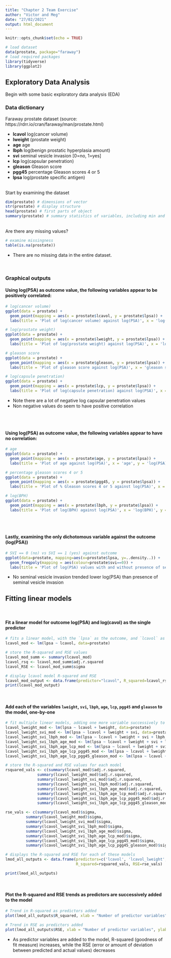 ```yaml
---
title: "Chapter 2 Team Exercise"
author: "Victor and Meg"
date: "27/02/2021"
output: html_document
---
```


```r
knitr::opts_chunk$set(echo = TRUE)

# load dataset
data(prostate, package="faraway")
# load required packages
library(tidyverse)
library(ggplot2)
```

## Exploratory Data Analysis

Begin with some basic exploratory data analysis (EDA)

### Data dictionary

Faraway prostate dataset 
(source: https://rdrr.io/cran/faraway/man/prostate.html)

* **lcavol** log(cancer volume)
* **lweight** (prostate weight)
* **age** age
* **lbph** log(benign prostatic hyperplasia amount)
* **svi** seminal vesicle invasion [0=no, 1=yes]
* **lcp** log(capsular penetration)
* **gleason** Gleason score
* **pgg45** percentage Gleason scores 4 or 5
* **lpsa** log(prostate specific antigen)
<br>
<br>

Start by examining the dataset
```r
dim(prostate) # dimensions of vector
str(prostate) # display structure
head(prostate) # first parts of object
summary(prostate) # summary statistics of variables, including min and max values
```

<br>
Are there any missing values?

```r
# examine missingness
table(is.na(prostate))
```  
* There are no missing data in the entire dataset.

<br>

### Graphical outputs

#### Using log(PSA) as outcome value, the following variables appear to be positively correlated:

```r
# log(cancer volume)
ggplot(data = prostate) + 
  geom_point(mapping = aes(x = prostate$lcavol, y = prostate$lpsa)) +
  labs(title = 'Plot of log(cancer volume) against log(PSA)', x = 'log(cancer volume)', y = 'log(PSA)')

# log(prostate weight)
ggplot(data = prostate) + 
  geom_point(mapping = aes(x = prostate$lweight, y = prostate$lpsa)) +
  labs(title = 'Plot of log(prostate weight) against log(PSA)', x = 'log(prostate weight)', y = 'log(PSA)')

# gleason score
ggplot(data = prostate) + 
  geom_point(mapping = aes(x = prostate$gleason, y = prostate$lpsa)) +
  labs(title = 'Plot of gleason score against log(PSA)', x = 'gleason score', y = 'log(PSA)')

# log(capsule penetration)
ggplot(data = prostate) + 
  geom_point(mapping = aes(x = prostate$lcp, y = prostate$lpsa)) +
  labs(title = 'Plot of log(capsule penetration) against log(PSA)', x = 'log(capsule penetration)', y = 'log(PSA)')
```

* Note there are a lot of negative log capsular penetration values
* Non negative values do seem to have positive correlation

<br>
<br>

#### Using log(PSA) as outcome value, the following variables appear to have no correlation:

```r
# age
ggplot(data = prostate) + 
  geom_point(mapping = aes(x = prostate$age, y = prostate$lpsa)) +
  labs(title = 'Plot of age against log(PSA)', x = 'age', y = 'log(PSA)')

# percentage gleason scores 4 or 5
ggplot(data = prostate) + 
  geom_point(mapping = aes(x = prostate$pgg45, y = prostate$lpsa)) +
  labs(title = 'Plot of % Gleason scores 4 or 5 against log(PSA)', x = '% Gleason scores 4 or 5', y = 'log(PSA)')

# log(BPH)
ggplot(data = prostate) + 
  geom_point(mapping = aes(x = prostate$lbph, y = prostate$lpsa)) +
  labs(title = 'Plot of log(BPH) against log(PSA)', x = 'log(BPH)', y = 'log(PSA)')
```
<br>
<br>

#### Lastly, examining the only dichotomous variable against the outcome (log(PSA))

```r
# SVI == 0 (no) vs SVI == 1 (yes) against outcome
ggplot(data=prostate, mapping=aes(x=prostate$lpsa, y=..density..)) + 
  geom_freqpoly(mapping = aes(colour=prostate$svi==0)) +
  labs(title = 'Plot of log(PSA) values with and without presence of seminal vesicle invation', x = 'log(PSA)', y = 'density', colour='Absence of SVI')
```

* No seminal vesicle invasion trended lower log(PSA) than presence of seminal vesicle invasion
<br>

## Fitting linear models
<br>

#### Fit a linear model for outcome log(PSA) and log(cavol) as the single predictor
```r
# fits a linear model, with the `lpsa` as the outcome, and `lcavol` as the single predictor
lcavol_mod <- lm(lpsa ~ lcavol, data=prostate)

# store the R-squared and RSE values
lcavol_mod_summ <- summary(lcavol_mod)
lcavol_rsq <- lcavol_mod_summ$adj.r.squared
lcavol_RSE <- lcavol_mod_summ$sigma

# display lcavol model R-squared and RSE
lcavol_mod_output <- data.frame(predictor="lcavol", R_squared=lcavol_rsq , RSE=lcavol_RSE)
print(lcavol_mod_output)
```
<br>

#### Add each of the variables `lweight`, `svi`, `lbph`, `age`, `lcp`, `pgg45` and `gleason` to the model, one-by-one
```r
# fit multiple linear models, adding one more variable successively to each model
lcavol_lweight_mod <- lm(lpsa ~ lcavol + lweight, data=prostate)
lcavol_lweight_svi_mod <- lm(lpsa ~ lcavol + lweight + svi, data=prostate)
lcavol_lweight_svi_lbph_mod <- lm(lpsa ~ lcavol + lweight + svi + lbph, data=prostate)
lcavol_lweight_svi_lbph_age_mod <- lm(lpsa ~ lcavol + lweight + svi + lbph + age, data=prostate)
lcavol_lweight_svi_lbph_age_lcp_mod <- lm(lpsa ~ lcavol + lweight + svi + lbph + age + lcp, data=prostate)
lcavol_lweight_svi_lbph_age_lcp_pgg45_mod <- lm(lpsa ~ lcavol + lweight + svi + lbph + age + lcp + pgg45, data=prostate)
lcavol_lweight_svi_lbph_age_lcp_pgg45_gleason_mod <- lm(lpsa ~ lcavol + lweight + svi + lbph + age + lcp + pgg45 + gleason, data=prostate)

# store the R-squared and RSE values for each model
rsquared_vals <- c(summary(lcavol_mod)$adj.r.squared,
              summary(lcavol_lweight_mod)$adj.r.squared,
              summary(lcavol_lweight_svi_mod)$adj.r.squared,
              summary(lcavol_lweight_svi_lbph_mod)$adj.r.squared,
              summary(lcavol_lweight_svi_lbph_age_mod)$adj.r.squared,
              summary(lcavol_lweight_svi_lbph_age_lcp_mod)$adj.r.squared,
              summary(lcavol_lweight_svi_lbph_age_lcp_pgg45_mod)$adj.r.squared,
              summary(lcavol_lweight_svi_lbph_age_lcp_pgg45_gleason_mod)$adj.r.squared)

rse_vals <- c(summary(lcavol_mod)$sigma,
         summary(lcavol_lweight_mod)$sigma,
         summary(lcavol_lweight_svi_mod)$sigma,
         summary(lcavol_lweight_svi_lbph_mod)$sigma,
         summary(lcavol_lweight_svi_lbph_age_mod)$sigma,
         summary(lcavol_lweight_svi_lbph_age_lcp_mod)$sigma,
         summary(lcavol_lweight_svi_lbph_age_lcp_pgg45_mod)$sigma,
         summary(lcavol_lweight_svi_lbph_age_lcp_pgg45_gleason_mod)$sigma)

# displays the R-squared and RSE for each of these models
lmod_all_outputs <- data.frame(predictors=c('lcavol', 'lcavol_lweight', 'lcavol_lweight_svi', 'lcavol_lweight_svi_lbph', 'lcavol_lweight_svi_lbph_age', 'lcavol_lweight_svi_lbph_age_lcp', 'lcavol_lweight_svi_lbph_age_lcp_pgg45', 'lcavol_lweight_svi_lbph_age_lcp_pgg45_gleason'),
                               R_squared=rsquared_vals, RSE=rse_vals)

print(lmod_all_outputs)
```

<br>

#### Plot the R-squared and RSE trends as predictors are successively added to the model

```r

# Trend in R-squared as predictors added
plot(lmod_all_outputs$R_squared, xlab = "Number of predictor variables", ylab = "R-squared", main = "R-squared value in each model")

# Trend in RSE as predictors added
plot(lmod_all_outputs$RSE, xlab = "Number of predictor variables", ylab = "Residual Standard Error", main = "RSE value in each model")
```

* As predictor variables are added to the model, R-squared (goodness of fit measure) increases, while the RSE (error or amount of deviation between predicted and actual values) decreases

<br>